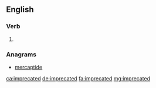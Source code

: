 ==English==

===Verb===
{{head|en|verb form}}

# {{en-past of|imprecate}}

===Anagrams===
* [[mercaptide#English|mercaptide]]

[[ca:imprecated]]
[[de:imprecated]]
[[fa:imprecated]]
[[mg:imprecated]]